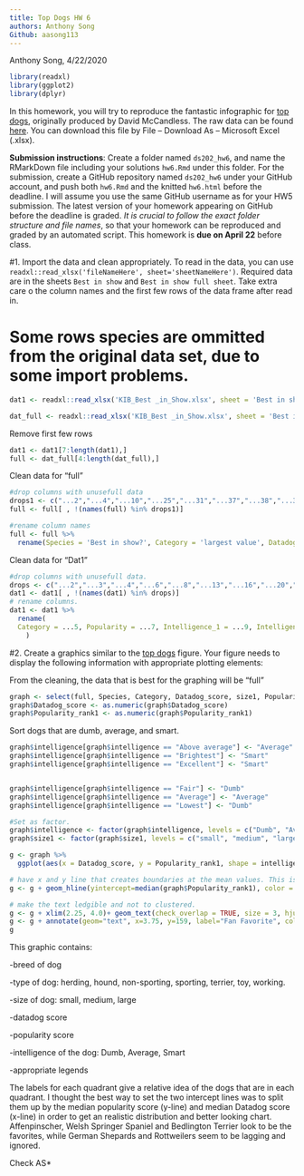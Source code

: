 ```yaml
---
title: Top Dogs HW 6
authors: Anthony Song
Github: aasong113
---
```

Anthony Song, 4/22/2020
```r
library(readxl)
library(ggplot2)
library(dplyr)
```


In this homework, you will try to reproduce the fantastic infographic for [top dogs](https://informationisbeautiful.net/visualizations/best-in-show-whats-the-top-data-dog/), originally produced by David McCandless. The raw data can be found [here](https://docs.google.com/spreadsheets/d/1l_HfF5EaN-QgnLc2UYdCc7L2CVrk0p3VdGB1godOyhk/edit#gid=10). You can download this file by File -- Download As -- Microsoft Excel (.xlsx).



**Submission instructions**: Create a folder named `ds202_hw6`, and name the RMarkDown file including your solutions `hw6.Rmd` under this folder. For the submission, create a GitHub repository named `ds202_hw6` under your GitHub account, and push both `hw6.Rmd` and the knitted `hw6.html` before the deadline. I will assume you use the same GitHub username as for your HW5 submission. The latest version of your homework appearing on GitHub before the deadline is graded. *It is crucial to follow the exact folder structure and file names*, so that your homework can be reproduced and graded by an automated script. This homework is **due on April 22** before class.

#1. Import the data and clean appropriately. To read in the data, you can use `readxl::read_xlsx('fileNameHere', sheet='sheetNameHere')`. Required data are in the sheets `Best in show` and `Best in show full sheet`. Take extra care o the column names and the first few rows of the data frame after read in.

# Some rows species are ommitted from the original data set, due to some import problems. 
```r
dat1 <- readxl::read_xlsx('KIB_Best _in_Show.xlsx', sheet = 'Best in show')

dat_full <- readxl::read_xlsx('KIB_Best _in_Show.xlsx', sheet = 'Best in show full sheet')
```

Remove first few rows
```r
dat1 <- dat1[7:length(dat1),]
full <- dat_full[4:length(dat_full),]
```

Clean data for "full"
```r
#drop columns with unusefull data
drops1 <- c("...2","...4","...10","...25","...31","...37","...38","...39","...40","...47","...48","...49","...62","...72", "...73","...74","...75","87","..9","80", "...14", "9","...16","...18", "...20","...22","3...23","...24","...27","...28","...29","...30","...34","...36", "...44", "...45","...46","...51","...52", "...54","...55","...57", "...58","...60","...63","...64","...65","...66","...67","...68","...69","...70","...71")
full <- full[ , !(names(full) %in% drops1)]

#rename column names 
full <- full %>% 
  rename(Species = 'Best in show?', Category = 'largest value', Datadog_score = "...5", Popularity_rank1 = "160", lifetime_cost1 = "26686.0",longevity_years1 = "16.5", mean_dollars1 = "2680", food_dollars1 = "1348.657931", Ultimate_top_dog_score = "...26", size1 = "...32", weight = "...33",shoulder ="...35", intelligence = "...41", repititions_to = "...42", lifetime_cost = "21171.07253", budget = "...53", food_per_day = "...56",food_per_week_dollars1 = "...59", lifetime_food_costs1 = "...61", grooms_per_day = "3...21" )

```
Clean data for "Dat1"
```r
#drop columns with unusefull data.
drops <- c("...2","...3","...4","...6","...8","...13","...16","...20","...22","...42","...45","...51","...53","...54","...55", "...52", "...11", "...15","...18","...19", "...34","...35", "...41", "...48", "...50")
dat1 <- dat1[ , !(names(dat1) %in% drops)]
# rename columns. 
dat1 <- dat1 %>% 
  rename(
  Category = ...5, Popularity = ...7, Intelligence_1 = ...9, Intelligence_q = ...10, Obey_first = ...12, Life_expectancy = ...14, diseases = ...17, cuteness = ...21, total_cost = ...23, average = ...24, price = ...25, lowest = ...26, highest = ...27, food_per_day = ...28, min_food_price = ...29, max_food_price = ...30, food_convert = ...31, food_per_week = ...32, total_per = ...33, toys = ...36, pet_sitter = ...37, grooming = ...38, vets_fee = ...39, kennel = ...40, grooming_time = ...43, okay_for_children = ...44, dog_size = ...46, weight = ...47, shoulder = ...49
    )
```


#2. Create a graphics similar to the  [top dogs](https://informationisbeautiful.net/visualizations/best-in-show-whats-the-top-data-dog/) figure. Your figure needs to display the following information with appropriate plotting elements:


From the cleaning, the data that is best for the graphing will be "full"
```r
graph <- select(full, Species, Category, Datadog_score, size1, Popularity_rank1, intelligence )
graph$Datadog_score <- as.numeric(graph$Datadog_score)
graph$Popularity_rank1 <- as.numeric(graph$Popularity_rank1)
```
Sort dogs that are dumb, average, and smart. 
```r
graph$intelligence[graph$intelligence == "Above average"] <- "Average"
graph$intelligence[graph$intelligence == "Brightest"] <- "Smart"
graph$intelligence[graph$intelligence == "Excellent"] <- "Smart"


graph$intelligence[graph$intelligence == "Fair"] <- "Dumb"
graph$intelligence[graph$intelligence == "Average"] <- "Average"
graph$intelligence[graph$intelligence == "Lowest"] <- "Dumb"

#Set as factor.
graph$intelligence <- factor(graph$intelligence, levels = c("Dumb", "Average", "Smart"))
graph$size1 <- factor(graph$size1, levels = c("small", "medium", "large"))

```

```r
g <- graph %>%
  ggplot(aes(x = Datadog_score, y = Popularity_rank1, shape = intelligence, color = Category ,label = Species, size = size1)) + geom_point(na.rm = TRUE, alpha = 0.4)+ labs(x = "Datadog Score", y = "Popularity Score", shape = "Intelligence", size = "Size", title = "Best in Show: The Ultimate Data Dog")

# have x and y line that creates boundaries at the mean values. This is so we can distinguish between above average and below.  
g <- g + geom_hline(yintercept=median(graph$Popularity_rank1), color = "black")+ geom_vline(xintercept=median(graph$Datadog_score), color = "black")+ theme(panel.grid.major = element_blank(), panel.grid.minor = element_blank())

# make the text ledgible and not to clustered.
g <- g + xlim(2.25, 4.0)+ geom_text(check_overlap = TRUE, size = 3, hjust = 0, nudge_x = 0.05, na.rm = TRUE)+ xlim(1.75, 4.0)+ ylim(0, 160)
g <- g + annotate(geom="text", x=3.75, y=159, label="Fan Favorite", color="black", fontface =2)+annotate(geom="text", x=1.83, y=0, label="Ignored :(", color="black", fontface =2)+annotate(geom="text", x=1.83, y=159, label="Overrated", color="black", fontface =2)+annotate(geom="text", x=3.75, y=0, label="Hidden Gems", color="black", fontface =2)
g
```

This graphic contains: 

-breed of dog

-type of dog: herding, hound, non-sporting, sporting, terrier, toy, working. 

-size of dog: small, medium, large

-datadog score 

-popularity score

-intelligence of the dog: Dumb, Average, Smart

-appropriate legends


The labels for each quadrant give a relative idea of the dogs that are in each quadrant. I thought the best way to set the two intercept lines was to split them up by the median popularity score (y-line) and median Datadog score (x-line) in order to get an realistic distribution and better looking chart. Affenpinscher, Welsh Springer Spaniel and Bedlington Terrier look to be the favorites, while German Shepards and Rottweilers seem to be lagging and ignored. 


Check AS*
